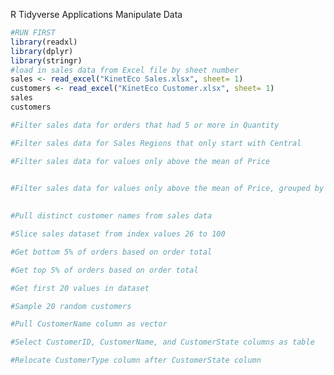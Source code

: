 R Tidyverse Applications
Manipulate Data

```r
#RUN FIRST
library(readxl)
library(dplyr)
library(stringr)
#load in sales data from Excel file by sheet number
sales <- read_excel("KinetEco Sales.xlsx", sheet= 1)
customers <- read_excel("KinetEco Customer.xlsx", sheet= 1)
sales
customers
```

```r
#Filter sales data for orders that had 5 or more in Quantity

```

```r
#Filter sales data for Sales Regions that only start with Central

```

```r
#Filter sales data for values only above the mean of Price
  
```

```r
#Filter sales data for values only above the mean of Price, grouped by Product Category
 
```

```r
#Pull distinct customer names from sales data

```

```r
#Slice sales dataset from index values 26 to 100

```

```r
#Get bottom 5% of orders based on order total

```

```r
#Get top 5% of orders based on order total

```

```r
#Get first 20 values in dataset

```

```r
#Sample 20 random customers

```

```r
#Pull CustomerName column as vector

```

```r
#Select CustomerID, CustomerName, and CustomerState columns as table

```

```r
#Relocate CustomerType column after CustomerState column

```

